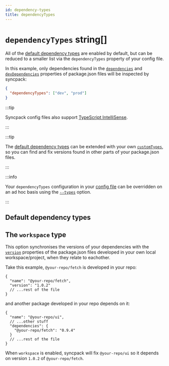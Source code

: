 ```yaml
---
id: dependency-types
title: dependencyTypes
---
```



# `dependencyTypes` string[]

<Pills optional />

All of the [default dependency types](#default-dependency-types) are enabled by
default, but can be reduced to a smaller list via the `dependencyTypes` property
of your config file.

In this example, only dependencies found in the
[`dependencies`](https://docs.npmjs.com/cli/v9/configuring-npm/package-json#dependencies)
and
[`devDependencies`](https://docs.npmjs.com/cli/v9/configuring-npm/package-json#devDependencies)
properties of package.json files will be inspected by syncpack:

```json title=".syncpackrc"
{
  "dependencyTypes": ["dev", "prod"]
}
```

:::tip

Syncpack config files also support
[TypeScript IntelliSense](https://jamiemason.github.io/syncpack/config-file#typescript-intellisense).

:::

:::tip

The [default dependency types](#default-dependency-types) can be extended with
your own [`customTypes`](./custom-types.mdx), so you can find and fix versions
found in other parts of your package.json files.

:::

:::info

Your `dependencyTypes` configuration in your [config file](../config-file.mdx)
can be overridden on an ad hoc basis using the [`--types`](../option/types.mdx)
option.

:::

## Default dependency types

<DefaultDependencyTypes />

## The `workspace` type

This option synchronises the versions of your dependencies with the
[`version`](https://docs.npmjs.com/cli/v9/configuring-npm/package-json#version)
properties of the package.json files developed in your own local
workspace/project, when they relate to eachother.

Take this example, `@your-repo/fetch` is developed in your repo:

```jsonc
{
  "name": "@your-repo/fetch",
  "version": "1.0.2"
  // ...rest of the file
}
```

and another package developed in your repo depends on it:

```jsonc
{
  "name": "@your-repo/ui",
  // ...other stuff
  "dependencies": {
    "@your-repo/fetch": "0.9.4"
  }
  // ...rest of the file
}
```

When `workspace` is enabled, syncpack will fix `@your-repo/ui` so it depends on
version `1.0.2` of `@your-repo/fetch`.
